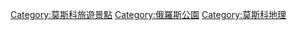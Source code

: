 [[Category:莫斯科旅遊景點|Category:莫斯科旅遊景點]]
[[Category:俄羅斯公園|Category:俄羅斯公園]]
[[Category:莫斯科地理|Category:莫斯科地理]]